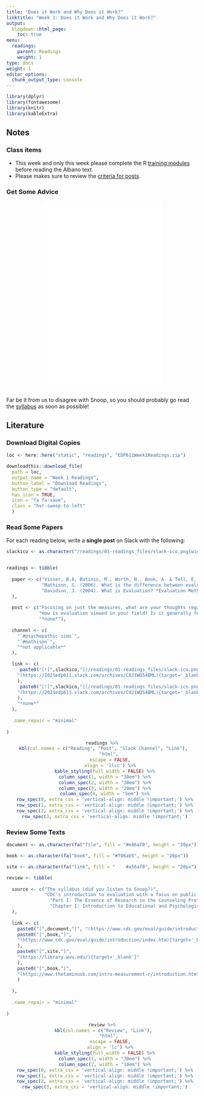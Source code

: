 ```yaml
---
title: "Does it Work and Why Does it Work?"
linktitle: "Week 1: Does it Work and Why Does it Work?"
output:
  blogdown::html_page:
    toc: true
menu:
  readings:
    parent: Readings
    weight: 1
type: docs
weight: 1
editor_options: 
  chunk_output_type: console
---
```

<style>
  .hvr-sweep-to-left {
    display: inline-block;
    vertical-align: middle;
    -webkit-transform: perspective(1px) translateZ(0);
    transform: perspective(1px) translateZ(0);
    box-shadow: 0 0 1px rgba(0, 0, 0, 0);
    position: relative;
    -webkit-transition-property: color;
    transition-property: color;
    -webkit-transition-duration: 0.25s;
    transition-duration: 0.25s;
  }

.hvr-sweep-to-left:before {
  content: "";
  position: absolute;
  z-index: -1;
  top: 0;
  left: 0;
  right: 0;
  bottom: 0;
  background: #175676;
    -webkit-transform: scaleX(0);
  transform: scaleX(0);
  -webkit-transform-origin: 100% 50%;
  transform-origin: 100% 50%;
  -webkit-transition-property: transform;
  transition-property: transform;
  -webkit-transition-duration: 0.3s;
  transition-duration: 0.3s;
  -webkit-transition-timing-function: ease-out;
  transition-timing-function: ease-out;
}

.hvr-sweep-to-left:hover, .hvr-sweep-to-left:focus, .hvr-sweep-to-left:active {
  color: white;
}

.hvr-sweep-to-left:hover:before, .hvr-sweep-to-left:focus:before, .hvr-sweep-to-left:active:before {
  -webkit-transform: scaleX(1);
  transform: scaleX(1);
}
</style>
  
```r
library(dplyr)
library(fontawesome)
library(knitr)
library(kableExtra)
```

## Notes

### Class items
- This week and only this week please complete the R [training modules](/datacamp/) before reading the Albano text.
- Please makes sure to review the [criteria for posts](/readings/#note-about-corresponding-posts-on-slack).

### Get Some Advice
<center>
<iframe src="/videos/snoop_syllabus.mp4" width="320" height="480" frameBorder="0">Read the syllabus.</iframe>
</center>
<br>Far be it from us to disagree with Snoop, so you should probably go read the [syllabus](/syllabus/) as soon as possible!

## Literature

### Download Digital Copies

```r
loc <- here::here("static", "readings", "EDP611Week1Readings.zip")

downloadthis::download_file(
  path = loc,
  output_name = "Week 1 Readings",
  button_label = "Download Readings",
  button_type = "default",
  has_icon = TRUE,
  icon = "fa fa-save",
  class = "hvr-sweep-to-left"
  )
```

### Read Some Papers
For each reading below, write a **single post** on Slack with the following:


```r

slackico <- as.character("/readings/01-readings_files/slack-ico.png{width=20px}")


readings <- tibble(
  
  paper <- c("Visser, B.A, Batinic, M., Worth, N., Book, A. & Toll, E. (2020). Psychopathic Sims: Testing the Cheater-Hawk Hypothesis in a Video Game. *Evolutionary Psychological Science 6*, 229–240.", 
             "Mathison, S. (2006). What is the difference between evaluation and research - and why do we care? In N.L. Smith and P.R. Brandon (Eds.) *Fundamental issues in evaluation*. Guilford Press.",
             "Davidson, J. (2004). What is Evaluation? *Evaluation Methodology Basics: The Nuts and Bolts of Sound Evaluation*. Sage."
  ),
  
  post <- c("Focusing on just the measures, what are your thoughts regarding the validity and reliability of the study?",
            "How is evaluation viewed in your field? Is it generally feared, welcomed, both, neither?",
            "*none*"),
  
  channel <- c(
    "`#psychopathic-sims`",
    "`#mathison`",
    "*not applicable*"
  ),

  link <- c(
     paste0("[![",slackico,"](/readings/01-readings_files/slack-ico.png 'Slack Icon'){width=20px}]",
    "(https://2021edp611.slack.com/archives/C021WQ54BML){target='_blank'}"
    ),
     paste0("[![",slackico,"](/readings/01-readings_files/slack-ico.png 'Slack Icon'){width=20px}]",
    "(https://2021edp611.slack.com/archives/C021WQ54BML){target='_blank'}"
    ),
    "*none*"
  ),
  
  .name_repair = "minimal"
  
)

```

<center>
```r
readings %>%
  kbl(col.names = c("Reading", "Post", "Slack Channel", "Link"), 
      "html", 
      escape = FALSE,
      align = 'llcc') %>%
  kable_styling(full_width = FALSE) %>%
  column_spec(1, width = "30em") %>%
  column_spec(2, width = "30em") %>%
  column_spec(3, width = "20em") %>%
  column_spec(4, width = "5em") %>%
  row_spec(0, extra_css = 'vertical-align: middle !important;') %>%
  row_spec(1, extra_css = 'vertical-align: middle !important;') %>%
  row_spec(2, extra_css = 'vertical-align: middle !important;') %>%
  row_spec(3, extra_css = 'vertical-align: middle !important;')
```
</center>

### Review Some Texts

```r

document <- as.character(fa("file", fill = "#e86af0", height = "20px"))

book <- as.character(fa("book", fill = "#f06ab5", height = "20px"))

site <- as.character(fa("link", fill = "	#a56af0", height = "20px"))

review <- tibble(
  
  source <- c("The syllabus (did you listen to Snoop?)", 
              "CDC's introduction to evaluation with a focus on public health",
                "Part I: The Essence of Research in the Counseling Profession covering Chapters 1-4 in Balkin & Kleist",
                "Chapter I: Introduction to Educational and Psychological Measurement Using R in Albano"
  ),
  
  link <- c(
    paste0("[",document,"]", "(https://www.cdc.gov/eval/guide/introduction/index.htm){target='_blank'}"),
    paste0("[",book,"]",
    "(https://www.cdc.gov/eval/guide/introduction/index.htm){target='_blank'}"
    ),
    paste0("[",site,"]",
    "(https://library.wvu.edu/){target='_blank'}"
    ),
    paste0("[",book,"]",
    "(https://www.thetaminusb.com/intro-measurement-r/introduction.html)^[It is absolutely fine if you cannot understand some of what is presented, especially the syntax. Copy and paste the code into your R console to follow along.]"
    )
    
  ),
  
  .name_repair = "minimal"
  
)

```

<center>
```r
review %>%
  kbl(col.names = c("Review", "Link"), 
      "html", 
      escape = FALSE,
      align = 'lc') %>%
  kable_styling(full_width = FALSE) %>%
  column_spec(1, width = "30em") %>%
  column_spec(2, width = "10em") %>%
  row_spec(0, extra_css = 'vertical-align: middle !important;') %>%
  row_spec(1, extra_css = 'vertical-align: middle !important;') %>%
  row_spec(2, extra_css = 'vertical-align: middle !important;') %>%
  row_spec(3, extra_css = 'vertical-align: middle !important;')
```
</center>



